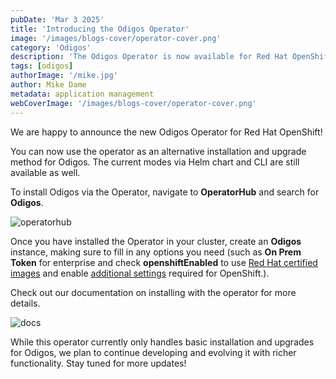 ```yaml
---
pubDate: 'Mar 3 2025'
title: 'Introducing the Odigos Operator'
image: '/images/blogs-cover/operator-cover.png'
category: 'Odigos'
description: 'The Odigos Operator is now available for Red Hat OpenShift'
tags: [odigos]
authorImage: '/mike.jpg'
author: Mike Dame
metadata: application management
webCoverImage: '/images/blogs-cover/operator-cover.png'
---
```


We are happy to announce the new Odigos Operator for Red Hat OpenShift!

You can now use the operator as an alternative installation and
upgrade method for Odigos. The current modes via Helm chart and CLI
are still available as well.

To install Odigos via the Operator, navigate to **OperatorHub** and
search for **Odigos**.

![operatorhub](/images/blog/operator-install.png)

Once you have installed the Operator in your cluster, create an
**Odigos** instance, making sure to fill in any options you need (such
as **On Prem Token** for enterprise and check **openshiftEnabled** to
use [Red Hat certified images](/blog/openshift-certified) and enable
[additional
settings](https://docs.odigos.io/setup/installation-options#openshift-installation)
required for OpenShift.).

Check out our documentation on installing with the operator for more
details.

![docs](/images/blog/operator-docs.png)

While this operator currently only handles basic installation and
upgrades for Odigos, we plan to continue developing and evolving it
with richer functionality. Stay tuned for more updates!
